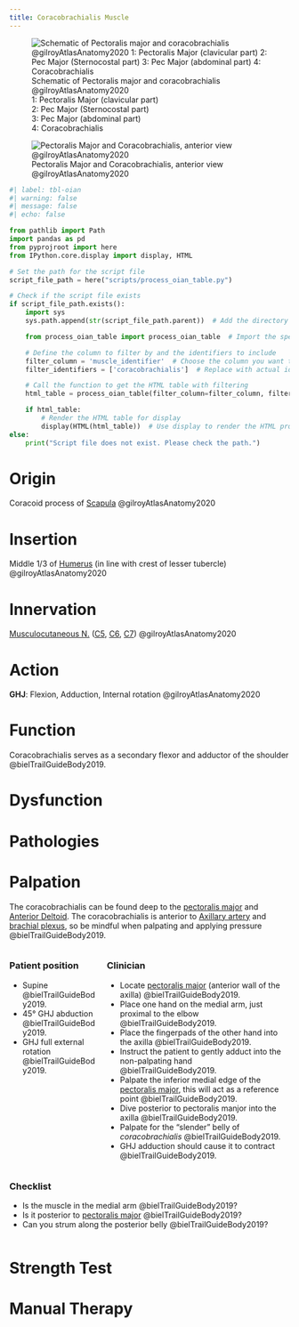 ```yaml
---
title: Coracobrachialis Muscle
---
```


:::{layout-ncol="2"}
![Schematic of Pectoralis major and coracobrachialis @gilroyAtlasAnatomy2020 </br> 1: Pectoralis Major (clavicular part) <br> 2: Pec Major (Sternocostal part) </br> 3: Pec Major (abdominal part) </br> 4: Coracobrachialis](/The Archive/Anatomy/Skeletal Muscles/Upper Limb Muscles/Axioappendicular Anterior Muscles/images/gilroyatlas fig25.25a pectoralis major and coracobrachialis schematic.png)

![Pectoralis Major and Coracobrachialis, anterior view @gilroyAtlasAnatomy2020](/The Archive/Anatomy/Skeletal Muscles/Upper Limb Muscles/Axioappendicular Anterior Muscles/images/gilroyatlas fig25.25c pectoralis major and coracobrachialis.png)
:::

```python
#| label: tbl-oian
#| warning: false
#| message: false
#| echo: false

from pathlib import Path
import pandas as pd
from pyprojroot import here
from IPython.core.display import display, HTML

# Set the path for the script file
script_file_path = here("scripts/process_oian_table.py")

# Check if the script file exists
if script_file_path.exists():
    import sys
    sys.path.append(str(script_file_path.parent))  # Add the directory of the script to the system path

    from process_oian_table import process_oian_table  # Import the specific function

    # Define the column to filter by and the identifiers to include
    filter_column = 'muscle_identifier'  # Choose the column you want to filter by
    filter_identifiers = ['coracobrachialis']  # Replace with actual identifiers you want to include

    # Call the function to get the HTML table with filtering
    html_table = process_oian_table(filter_column=filter_column, filter_identifiers=filter_identifiers)

    if html_table:
        # Render the HTML table for display
        display(HTML(html_table))  # Use display to render the HTML properly
else:
    print("Script file does not exist. Please check the path.")

```

# Origin {#origin}

Coracoid process of [Scapula]({{< var ref-scapula-bone.path >}}) @gilroyAtlasAnatomy2020

# Insertion {#insertion}
Middle 1/3 of [Humerus]({{< var ref-humerus-bone.path >}}) (in line with crest of lesser tubercle) @gilroyAtlasAnatomy2020

# Innervation {#innervation}
[Musculocutaneous N.]({{< var ref-musculocutaneous-nerve.path >}}) ([C5]({{< var ref-nerve-root.c5 >}}), [C6]({{< var ref-nerve-root.c6 >}}), [C7]({{< var ref-nerve-root.c7 >}})) @gilroyAtlasAnatomy2020

# Action {#action}

**GHJ**: Flexion, Adduction, Internal rotation @gilroyAtlasAnatomy2020


# Function

Coracobrachialis serves as a secondary flexor and adductor of the shoulder @bielTrailGuideBody2019.

# Dysfunction

# Pathologies

# Palpation

The coracobrachialis can be found deep to the [pectoralis major]({{< var ref-pectoralis-major.path >}}) and [Anterior Deltoid]({{< var ref-deltoid-muscle-anterior.path >}}).
The coracobrachialis is anterior to [Axillary artery]({{< var ref-axillary-artery.path >}}) and [brachial plexus]({{< var ref-brachial-plexus.path >}}), so be mindful when palpating and applying pressure @bielTrailGuideBody2019.


::: {.columns}
::: {.column}
### Patient position

- Supine @bielTrailGuideBody2019.
- 45&deg; GHJ abduction @bielTrailGuideBody2019.
- GHJ full external rotation @bielTrailGuideBody2019.

:::
::: {.column}

### Clinician

- Locate [pectoralis major]({{< var ref-pectoralis-major.path >}}) (anterior wall of the axilla) @bielTrailGuideBody2019.
- Place one hand on the medial arm, just proximal to the elbow  @bielTrailGuideBody2019.
- Place the fingerpads of the other hand into the axilla @bielTrailGuideBody2019.
- Instruct the patient to gently adduct into the non-palpating hand @bielTrailGuideBody2019.
- Palpate the inferior medial edge of the [pectoralis major]({{< var ref-pectoralis-major.path >}}), this will act as a reference point @bielTrailGuideBody2019.
- Dive posterior to pectoralis manjor into the axilla @bielTrailGuideBody2019.
- Palpate for the "slender" belly of *coracobrachialis* @bielTrailGuideBody2019.
- GHJ adduction should cause it to contract @bielTrailGuideBody2019.

:::
:::

::: {.columns}
::: {.column}
### Checklist

- Is the muscle in the medial arm @bielTrailGuideBody2019?
- Is it posterior to [pectoralis major]({{< var ref-pectoralis-major.path >}}) @bielTrailGuideBody2019?
- Can you strum along the posterior belly @bielTrailGuideBody2019? 

:::
::: {.column}
:::
:::







# Strength Test

# Manual Therapy
